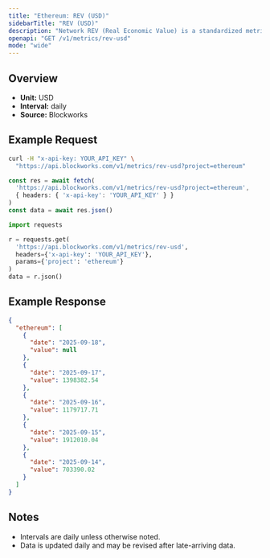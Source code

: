 ```yaml
---
title: "Ethereum: REV (USD)"
sidebarTitle: "REV (USD)"
description: "Network REV (Real Economic Value) is a standardized metric that tracks blockchain value accrual generated by user activity. REV consists of both in-protocol transaction fees and out-of-protocol tips that users pay for transaction execution, so it measures the monetary demand to transact onchain."
openapi: "GET /v1/metrics/rev-usd"
mode: "wide"
---
```


## Overview

- **Unit:** USD
- **Interval:** daily
- **Source:** Blockworks

## Example Request

<CodeGroup>

```bash cURL
curl -H "x-api-key: YOUR_API_KEY" \
  "https://api.blockworks.com/v1/metrics/rev-usd?project=ethereum"
```

```typescript TypeScript
const res = await fetch(
  'https://api.blockworks.com/v1/metrics/rev-usd?project=ethereum',
  { headers: { 'x-api-key': 'YOUR_API_KEY' } }
)
const data = await res.json()
```

```python Python
import requests

r = requests.get(
  'https://api.blockworks.com/v1/metrics/rev-usd',
  headers={'x-api-key': 'YOUR_API_KEY'},
  params={'project': 'ethereum'}
)
data = r.json()
```

</CodeGroup>

## Example Response

```json
{
  "ethereum": [
    {
      "date": "2025-09-18",
      "value": null
    },
    {
      "date": "2025-09-17",
      "value": 1398382.54
    },
    {
      "date": "2025-09-16",
      "value": 1179717.71
    },
    {
      "date": "2025-09-15",
      "value": 1912010.04
    },
    {
      "date": "2025-09-14",
      "value": 703390.02
    }
  ]
}
```

## Notes
- Intervals are daily unless otherwise noted.
- Data is updated daily and may be revised after late-arriving data.